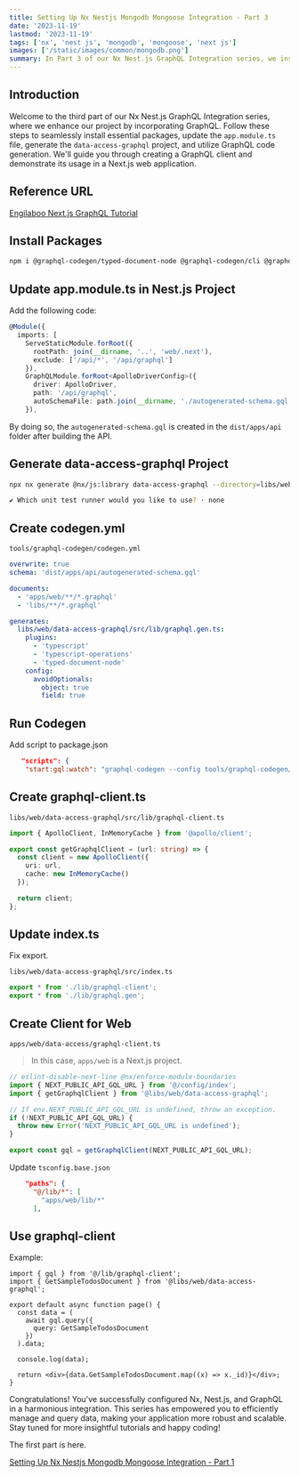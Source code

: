 ```yaml
---
title: Setting Up Nx Nestjs Mongodb Mongoose Integration - Part 3
date: '2023-11-19'
lastmod: '2023-11-19'
tags: ['nx', 'nest js', 'mongodb', 'mongoose', 'next js']
images: ['/static/images/common/mongodb.png']
summary: In Part 3 of our Nx Nest.js GraphQL Integration series, we install crucial packages, update configuration files, and generate a GraphQL client. This tutorial guides you through the steps to seamlessly integrate GraphQL into your project, enhancing data management and scalability. Congratulations on completing this comprehensive guide to a harmonious Nx, Nest.js, and GraphQL integration! Stay tuned for more enriching tutorials. Happy coding!
---
```


## Introduction

Welcome to the third part of our Nx Nest.js GraphQL Integration series, where we enhance our project by incorporating GraphQL. Follow these steps to seamlessly install essential packages, update the `app.module.ts` file, generate the `data-access-graphql` project, and utilize GraphQL code generation. We'll guide you through creating a GraphQL client and demonstrate its usage in a Next.js web application.

## Reference URL

[Engilaboo Next.js GraphQL Tutorial](https://www.engilaboo.com/nextjs-graphql/)

## Install Packages

```bash
npm i @graphql-codegen/typed-document-node @graphql-codegen/cli @graphql-codegen/typescript-operations @apollo/client
```

## Update app.module.ts in Nest.js Project

Add the following code:

```typescript
@Module({
  imports: [
    ServeStaticModule.forRoot({
      rootPath: join(__dirname, '..', 'web/.next'),
      exclude: ['/api/*', '/api/graphql']
    }),
    GraphQLModule.forRoot<ApolloDriverConfig>({
      driver: ApolloDriver,
      path: '/api/graphql',
      autoSchemaFile: path.join(__dirname, './autogenerated-schema.gql')
    }),
```

By doing so, the `autogenerated-schema.gql` is created in the `dist/apps/api` folder after building the API.

## Generate data-access-graphql Project

```bash
npx nx generate @nx/js:library data-access-graphql --directory=libs/web/data-access-graphql --importPath=@libs/web/data-access-graphql --tags=scope:web --bundler=swc

✔ Which unit test runner would you like to use? · none
```

## Create codegen.yml

`tools/graphql-codegen/codegen.yml`

```yaml
overwrite: true
schema: 'dist/apps/api/autogenerated-schema.gql'

documents:
  - 'apps/web/**/*.graphql'
  - 'libs/**/*.graphql'

generates:
  libs/web/data-access-graphql/src/lib/graphql.gen.ts:
    plugins:
      - 'typescript'
      - 'typescript-operations'
      - 'typed-document-node'
    config:
      avoidOptionals:
        object: true
        field: true
```

## Run Codegen

Add script to package.json

```json
   "scripts": {
    "start:gql:watch": "graphql-codegen --config tools/graphql-codegen/codegen.yml --watch",
 ```

## Create graphql-client.ts

`libs/web/data-access-graphql/src/lib/graphql-client.ts`

```typescript
import { ApolloClient, InMemoryCache } from '@apollo/client';

export const getGraphqlClient = (url: string) => {
  const client = new ApolloClient({
    uri: url,
    cache: new InMemoryCache()
  });

  return client;
};

```

## Update index.ts

Fix export.

`libs/web/data-access-graphql/src/index.ts`

```typescript
export * from './lib/graphql-client';
export * from './lib/graphql.gen';
```

## Create Client for Web

`apps/web/data-access/graphql-client.ts`

> In this case, `apps/web` is a Next.js project.

```typescript
// eslint-disable-next-line @nx/enforce-module-boundaries
import { NEXT_PUBLIC_API_GQL_URL } from '@/config/index';
import { getGraphqlClient } from '@libs/web/data-access-graphql';

// If env.NEXT_PUBLIC_API_GQL_URL is undefined, throw an exception.
if (!NEXT_PUBLIC_API_GQL_URL) {
  throw new Error('NEXT_PUBLIC_API_GQL_URL is undefined');
}

export const gql = getGraphqlClient(NEXT_PUBLIC_API_GQL_URL);

```

Update `tsconfig.base.json`

```json
    "paths": {
      "@/lib/*": [
        "apps/web/lib/*"
      ],
```

## Use graphql-client

Example:

```tsx
import { gql } from '@/lib/graphql-client';
import { GetSampleTodosDocument } from '@libs/web/data-access-graphql';

export default async function page() {
  const data = (
    await gql.query({
      query: GetSampleTodosDocument
    })
  ).data;

  console.log(data);

  return <div>{data.GetSampleTodosDocument.map((x) => x._id)}</div>;
}
```

Congratulations! You've successfully configured Nx, Nest.js, and GraphQL in a harmonious integration. This series has empowered you to efficiently manage and query data, making your application more robust and scalable. Stay tuned for more insightful tutorials and happy coding!

The first part is here.

[Setting Up Nx Nestjs Mongodb Mongoose Integration - Part 1](/blog/54-nx-nestjs-mongodb-mongoose-part1/)